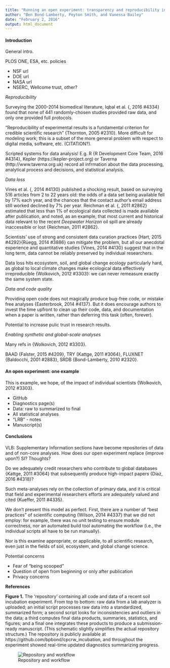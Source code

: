 ```yaml
---
title: "Running an open experiment: transparency and reproducibility in soil and ecosystem science"
author: "Ben Bond-Lamberty, Peyton Smith, and Vanessa Bailey"
date: "February 2, 2016"
output: html_document
---
```


#### Introduction

General intro.

PLOS ONE, ESA, etc. policies

* NSF url
* DOE url
* NASA url
* NSERC, Wellcome trust, other?


*Reproducibility*

Surveying the 2000-2014 biomedical literature, Iqbal et al. {, 2016 #4334} found that none of 441 randomly-chosen studies provided raw data, and only one provided full protocols.

"Reproducibility of experimental results is a fundamental criterion for credible scientific research" {Thornton, 2005 #2310}. More difficult for modeling work; this is a subset of the more general problem with respect to digital media, software, etc. (CITATION?).

Scripted systems for data analysis! E.g. R {R Development Core Team, 2016 #4314}, Kepler (https://kepler-project.org) or Taverna (http://www.taverna.org.uk) record all infrmation about the data processing, analytical process and decisions, and statistical analysis.


*Data loss*

Vines et al. {, 2014 #4130} published a shocking result, based on surveying 516 articles from 2 to 22 years old: the odds of a data set being available fell by 17% each year, and the chances that the contact author's email address still worked declined by 7% per year. Reichman et al. {, 2011 #2862} estimated that less than 1% of ecological data collected is made available after publication, and noted, as an example, that most current and historical data relevant to the recent *Deepwater Horizon* oil spill are already inaccessible or lost {Reichman, 2011 #2862}.

Scientists' use of strong and consistent data curation practices {Hart, 2015 #4292}{Rüegg, 2014 #3886} can mitigate the problem, but all our anecdotal experience and quantitative studies {Vines, 2014 #4130} suggest that in the long term, data cannot be reliably preserved by individual researchers.

Data loss hits ecosystem, soil, and global change ecology particularly hard, as global to local climate changes make ecological data effectively irreproducible {Wolkovich, 2012 #3303}: we can never remeasure exactly the same system state.


*Data and code quality*

Providing open code does not magically produce bug-free code, or mistake free analyses {Easterbrook, 2014 #4137}. But it does encourage authors to invest the time upfront to clean up their code, data, and documentation when a paper is written, rather than deferring this task (often, forever).

Potential to increase pulic trust in research results.


*Enabling synthetic and global-scale analyses*

Many refs in {Wolkovich, 2012 #3303}.

BAAD {Falster, 2015 #4209}, TRY {Kattge, 2011 #3064}, FLUXNET {Baldocchi, 2001 #2883}, SRDB {Bond-Lamberty, 2010 #2320}.


#### An open experiment: one example

This is example, we hope, of the impact of individual scientists {Wolkovich, 2012 #3303}.

* GitHub
* Diagnostics page(s)
* Data: raw to summarized to final
* All statistical analyses
* "LRB" - notes 
* Manuscript(s)

#### Conclusions


VLB: Supplementary Information sections have become repositories of data and of non-core analyses. How does our open experiment replace (improve upon?) SI? Thoughts?

Do we adequately credit researchers who contribute to global databases {Kattge, 2011 #3064} that subsequently produce high-impact papers {Díaz, 2016 #4318}?

Such meta-analyses rely on the collection of primary data, and it is critical that field and experimental researchers efforts are adequately valued and cited {Kueffer, 2011 #4335}.


We don't present this model as perfect. First, there are a number of "best practices" of scientific computing {Wilson, 2014 #4337} that we did not employ: for example, there was no unit testing to ensure module correctness, nor an automated build tool automating the workflow (i.e., the individual scripts all have to be run manually).

Nor is this examine appropriate, or applicable, to all scientific research, even just in the fields of soil, ecosystem, and global change science.

Potential concerns

* Fear of "being scooped"
* Question of open from beginning or only after publication
* Privacy concerns


**References**


**Figure 1.** The 'repository' containing all code and data of a recent soil incubation experiment. From top to bottom: raw data from a lab analyzer is uploaded; an initial script processes raw data into a standardized, summarized form; a second script looks for inconsistencies and outliers in the data; a third computes final data products, summaries, statistics, and figures; and a final one integrates these products to produce a submission-ready manuscript. (This schematic slightly simplifies the actual repository structure.) The repository is publicly available at https://github.com/bpbond/cpcrw_incubation, and throughout the experiment showed real-time updated diagnostics summarizing progress.

![Repository and workflow](figureX.png)

